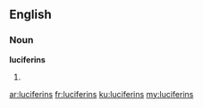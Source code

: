 ==English==

===Noun===
'''luciferins'''

# {{plural of|[[luciferin]]}}

[[ar:luciferins]]
[[fr:luciferins]]
[[ku:luciferins]]
[[my:luciferins]]